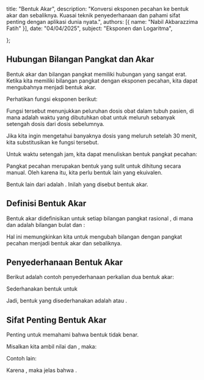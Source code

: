   title: "Bentuk Akar",
  description: "Konversi eksponen pecahan ke bentuk akar dan sebaliknya. Kuasai teknik penyederhanaan dan pahami sifat penting dengan aplikasi dunia nyata.",
  authors: [{ name: "Nabil Akbarazzima Fatih" }],
  date: "04/04/2025",
  subject: "Eksponen dan Logaritma",

};

## Hubungan Bilangan Pangkat dan Akar

Bentuk akar dan bilangan pangkat memiliki hubungan yang sangat erat. Ketika kita memiliki bilangan pangkat dengan eksponen pecahan, kita dapat mengubahnya menjadi bentuk akar.

Perhatikan fungsi eksponen berikut:

<BlockMath math="f(x) = 50(0,5)^x" />

Fungsi tersebut menunjukkan peluruhan dosis obat dalam tubuh pasien, di mana <InlineMath math="x" /> adalah waktu yang dibutuhkan obat untuk meluruh sebanyak setengah dosis dari dosis sebelumnya.

Jika kita ingin mengetahui banyaknya dosis yang meluruh setelah 30 menit, kita substitusikan <InlineMath math="x = 30" /> ke fungsi tersebut.

<BlockMath math="f(30) = 50(0,5)^{30}" />

Untuk waktu setengah jam, kita dapat menuliskan bentuk pangkat pecahan:

<BlockMath math="f\left(\frac{1}{2}\right) = 50(0,5)^{\frac{1}{2}}" />

Pangkat pecahan <InlineMath math="(0,5)^{\frac{1}{2}}" /> merupakan bentuk yang sulit untuk dihitung secara manual. Oleh karena itu, kita perlu bentuk lain yang ekuivalen.

Bentuk lain dari <InlineMath math="(0,5)^{\frac{1}{2}}" /> adalah <InlineMath math="\sqrt{0,5}" />. Inilah yang disebut bentuk akar.

## Definisi Bentuk Akar

Bentuk akar didefinisikan untuk setiap bilangan pangkat rasional <InlineMath math="\frac{m}{n}" />, di mana <InlineMath math="m" /> dan <InlineMath math="n" /> adalah bilangan bulat dan <InlineMath math="n > 0" />:

<BlockMath math="a^{\frac{m}{n}} = (\sqrt[n]{a})^m \text{ atau } a^{\frac{m}{n}} = \sqrt[n]{a^m}" />

Hal ini memungkinkan kita untuk mengubah bilangan dengan pangkat pecahan menjadi bentuk akar dan sebaliknya.

## Penyederhanaan Bentuk Akar

Berikut adalah contoh penyederhanaan perkalian dua bentuk akar:

Sederhanakan bentuk <InlineMath math="(2\sqrt{x})(3\sqrt[3]{x})" /> untuk <InlineMath math="x > 0" />

<BlockMath
  math="\begin{align}
(2\sqrt{x})(3\sqrt[3]{x}) &= (2x^{\frac{1}{2}})(3x^{\frac{1}{3}}) \\
&= 2 \cdot 3 \cdot x^{\frac{1}{2} + \frac{1}{3}} \\
&= 6x^{\frac{3+2}{6}} \\
&= 6x^{\frac{5}{6}} \\
&= 6\sqrt[6]{x^5}
\end{align}"
/>

Jadi, bentuk yang disederhanakan adalah <InlineMath math="6x^{\frac{5}{6}}" /> atau <InlineMath math="6\sqrt[6]{x^5}" />.

## Sifat Penting Bentuk Akar

Penting untuk memahami bahwa bentuk <InlineMath math="\sqrt{a+b} = \sqrt{a} + \sqrt{b}" /> tidak benar.

Misalkan kita ambil nilai <InlineMath math="a = 4" /> dan <InlineMath math="b = 9" />, maka:

<BlockMath math="\sqrt{4 + 9} = \sqrt{13} \neq \sqrt{4} + \sqrt{9} = 2 + 3 = 5" />

Contoh lain:

<div className="flex flex-col gap-4">
  <BlockMath math="\sqrt{16 + 9} = \sqrt{25} = 5" />
  <BlockMath math="\sqrt{16} + \sqrt{9} = 4 + 3 = 7" />
</div>

Karena <InlineMath math="5 \neq 7" />, maka jelas bahwa <InlineMath math="\sqrt{a+b} \neq \sqrt{a} + \sqrt{b}" />.
